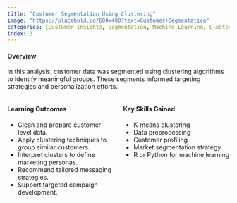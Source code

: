 ---
title: "Customer Segmentation Using Clustering"
image: "https://placehold.co/600x400?text=Customer+Segmentation"
categories: [Customer Insights, Segmentation, Machine Learning, Clustering, Marketing Strategy]
index: 3
---

#### **Overview**  
In this analysis, customer data was segmented using clustering algorithms to identify meaningful groups. These segments informed targeting strategies and personalization efforts.

::: {.columns}
::: {.column width="50%"}
#### **Learning Outcomes**  
- Clean and prepare customer-level data.  
- Apply clustering techniques to group similar customers.  
- Interpret clusters to define marketing personas.  
- Recommend tailored messaging strategies.  
- Support targeted campaign development.
:::
::: {.column width="50%"}
#### **Key Skills Gained**  
- K-means clustering  
- Data preprocessing  
- Customer profiling  
- Market segmentation strategy  
- R or Python for machine learning
:::
:::